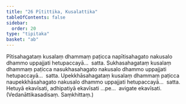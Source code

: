 ```yaml
---
title: "26 Pītittika, Kusalattika"
tableOfContents: false
sidebar:
  order: 20
type: "tipitaka"
basket: "ab"
---
```



<DynamicBreadcrumb />

<Division number="43">

<Paragraph number="119">
Pītisahagataṃ kusalaṃ dhammaṃ paṭicca napītisahagato nakusalo dhammo uppajjati hetupaccayā…  satta.
</Paragraph>

<Paragraph number="120">
Sukhasahagataṃ kusalaṃ dhammaṃ paṭicca nasukhasahagato nakusalo dhammo uppajjati hetupaccayā…  satta.
</Paragraph>

<Paragraph number="121">
Upekkhāsahagataṃ kusalaṃ dhammaṃ paṭicca naupekkhāsahagato nakusalo dhammo uppajjati hetupaccayā…  satta.
</Paragraph>

<Paragraph number="122">
Hetuyā ekavīsati, adhipatiyā ekavīsati …pe…  avigate ekavīsati. (Vedanāttikasadisaṃ. Saṃkhittaṃ.)
</Paragraph>
</Division>